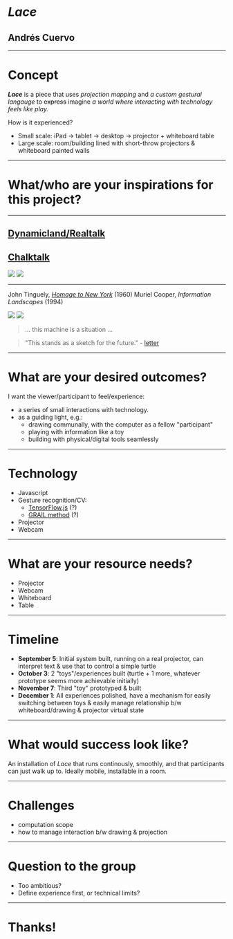 
# _Lace_
## Andr&eacute;s Cuervo

<PresentButton/>

---

# Concept

**_Lace_** is a piece that uses _projection mapping_ and _a custom gestural langauge_ to ~~express~~ imagine _a world where interacting with technology feels like play._

How is it experienced?

- Small scale: iPad → tablet → desktop → projector + whiteboard table
- Large scale: room/building lined with short-throw projectors & whiteboard painted walls

---

# What/who are your inspirations for this project?

---

## [Dynamicland/Realtalk](http://dynamicland.org)
## [Chalktalk](https://github.com/kenperlin/chalktalk)
![](https://media.giphy.com/media/l0HU19yAW0LLsUweY/giphy-downsized-large.gif) ![](assets/chalktalk_pendulum.gif)


---

John Tinguely, [_Homage to New York_](https://www.youtube.com/watch?v=0MqsWqBX4wQ) (1960)
Muriel Cooper, _Information Landscapes_ (1994)


![](https://media.giphy.com/media/WgO9M0riWRrI5EJZUB/giphy-downsized-large.gif)
![](assets/information_landscapes.jpg)

> ... this machine is a situation ...

> "This stands as a sketch for the future." - [letter](http://www.dextersinister.org/MEDIA/PDF/Thisstandsasasketchforthefuture.pdf)

<!--
Ren&eacute; Magritte, _La Moisson_ (The Harvest) (1943)

![](assets/la_moisson.png)
-->

---

# What are your desired outcomes?


I want the viewer/participant to feel/experience:

- a series of small interactions with technology.
- as a guiding light, e.g.:
    - drawing communally, with the computer as a fellow "participant"
    - playing with information like a toy
    - building with physical/digital tools seamlessly

---

# Technology

- Javascript
- Gesture recognition/CV:
    - [TensorFlow.js](https://js.tensorflow.org/) (?)
    - [GRAIL method](https://jackschaedler.github.io/handwriting-recognition/) (?)
- Projector
- Webcam

---

# What are your resource needs?

- Projector
- Webcam
- Whiteboard
- Table

---

# Timeline

- **September 5**: Initial system built, running on a real projector, can interpret text & use that to control a simple turtle
- **October 3**: 2 "toys"/experiences built (turtle + 1 more, whatever prototype seems more achievable initially)
- **November 7**: Third "toy" prototyped & built
- **December 1**: All experiences polished, have a mechanism for easily switching between toys & easily manage relationship b/w whiteboard/drawing & projector virtual state

---

# What would success look like?

An installation of _Lace_ that runs continously, smoothly, and that participants can just walk up to. Ideally mobile, installable in a room.

---

# Challenges

- computation scope
- how to manage interaction b/w drawing & projection

<!--
- I don't want to build an entire operating system (yet), need to define my scope, with "toys" in mind, more narrowly so I don't spin my wheels
- How to manage state between drawing surface & projection (e.g. what happens when I draw a turtle & then virtual turtle moves? Ask to erase? Mark in red?)
-->

---

# Question to the group

- Too ambitious?
- Define experience first, or technical limits?

---
# Thanks!
